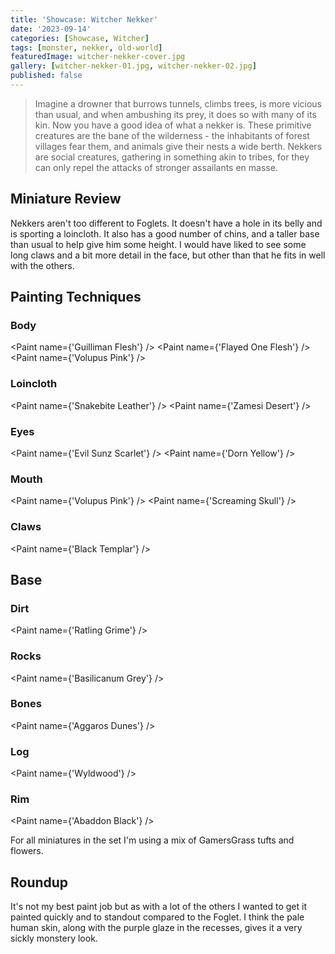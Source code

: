 ```yaml
---
title: 'Showcase: Witcher Nekker'
date: '2023-09-14'
categories: [Showcase, Witcher]
tags: [monster, nekker, old-world]
featuredImage: witcher-nekker-cover.jpg
gallery: [witcher-nekker-01.jpg, witcher-nekker-02.jpg]
published: false
---
```



> Imagine a drowner that burrows tunnels, climbs trees, is more vicious than usual, and when ambushing its prey, it
> does so with many of its kin. Now you have a good idea of what a nekker is. These primitive creatures are the bane
> of the wilderness - the inhabitants of forest villages fear them, and animals give their nests a wide berth. Nekkers
> are social creatures, gathering in something akin to tribes, for they can only repel the attacks of stronger
> assailants en masse.

## Miniature Review

Nekkers aren't too different to Foglets. It doesn't have a hole in its belly and is sporting a loincloth. It also
has a good number of chins, and a taller base than usual to help give him some height. I would have liked to see some
long claws and a bit more detail in the face, but other than that he fits in well with the others.

## Painting Techniques

### Body

<Paint name={'Guilliman Flesh'} />
<Paint name={'Flayed One Flesh'} />
<Paint name={'Volupus Pink'} />

### Loincloth

<Paint name={'Snakebite Leather'} />
<Paint name={'Zamesi Desert'} />

### Eyes

<Paint name={'Evil Sunz Scarlet'} />
<Paint name={'Dorn Yellow'} />

### Mouth

<Paint name={'Volupus Pink'} />
<Paint name={'Screaming Skull'} />

### Claws

<Paint name={'Black Templar'} />

## Base

### Dirt

<Paint name={'Ratling Grime'} />

### Rocks

<Paint name={'Basilicanum Grey'} />

### Bones

<Paint name={'Aggaros Dunes'} />

### Log

<Paint name={'Wyldwood'} />

### Rim

<Paint name={'Abaddon Black'} />

For all miniatures in the set I'm using a mix of GamersGrass tufts and flowers.

## Roundup

It's not my best paint job but as with a lot of the others I wanted to get it painted quickly and to standout compared
to the Foglet. I think the pale human skin, along with the purple glaze in the recesses, gives it a very sickly
monstery look.
